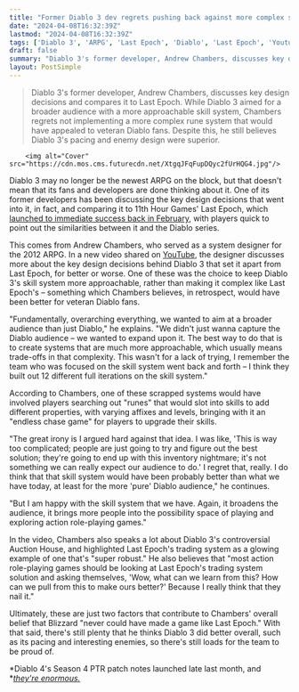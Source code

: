 ```yaml
---
title: "Former Diablo 3 dev regrets pushing back against more complex skill system that 'would have been probably better than what we have today' for ARPG veterans"
date: "2024-04-08T16:32:39Z"
lastmod: "2024-04-08T16:32:39Z"
tags: ['Diablo 3', 'ARPG', 'Last Epoch', 'Diablo', 'Last Epoch', 'Youtube', 'Runes', 'Auction House', 'Diablo 4', 'PTR', 'Diablo 4']
draft: false
summary: "Diablo 3's former developer, Andrew Chambers, discusses key design decisions and compares it to Last Epoch. While Diablo 3 aimed for a broader audience with a more approachable skill system, Chambers regrets not implementing a more complex rune system that would have appealed to veteran Diablo fans. Despite this, he still believes Diablo 3's pacing and enemy design were superior."
layout: PostSimple
---
```

> Diablo 3's former developer, Andrew Chambers, discusses key design decisions and compares it to Last Epoch. While Diablo 3 aimed for a broader audience with a more approachable skill system, Chambers regrets not implementing a more complex rune system that would have appealed to veteran Diablo fans. Despite this, he still believes Diablo 3's pacing and enemy design were superior.


        <img alt="Cover" src="https://cdn.mos.cms.futurecdn.net/XtgqJFqFupDQyc2fUrHQG4.jpg"/>
        
Diablo 3 may no longer be the newest ARPG on the block, but that doesn't mean that its fans and developers are done thinking about it. One of its former developers has been discussing the key design decisions that went into it, in fact, and comparing it to 11th Hour Games' Last Epoch, which [<u>launched to immediate success back in February</u>](https://www.gamesradar.com/action-rpg-last-epoch-launches-to-rave-reviews-over-162000-concurrent-steam-players-and-glowing-comparisons-to-diablo/), with players quick to point out the similarities between it and the Diablo series. 

This comes from Andrew Chambers, who served as a system designer for the 2012 ARPG. In a new video shared on [YouTube](https://www.gamesradar.com/uk/tag/youtube/), the designer discusses more about the key design decisions behind Diablo 3 that set it apart from Last Epoch, for better or worse. One of these was the choice to keep Diablo 3's skill system more approachable, rather than making it complex like Last Epoch's – something which Chambers believes, in retrospect, would have been better for veteran Diablo fans. 

"Fundamentally, overarching everything, we wanted to aim at a broader audience than just Diablo," he explains. "We didn't just wanna capture the Diablo audience – we wanted to expand upon it. The best way to do that is to create systems that are much more approachable, which usually means trade-offs in that complexity. This wasn't for a lack of trying, I remember the team who was focused on the skill system went back and forth – I think they built out 12 different full iterations on the skill system."

According to Chambers, one of these scrapped systems would have involved players searching out "runes" that would slot into skills to add different properties, with varying affixes and levels, bringing with it an "endless chase game" for players to upgrade their skills. 

"The great irony is I argued hard against that idea. I was like, 'This is way too complicated; people are just going to try and figure out the best solution; they're going to end up with this inventory nightmare; it's not something we can really expect our audience to do.' I regret that, really. I do think that that skill system would have been probably better than what we have today, at least for the more 'pure' Diablo audience," he continues. 

"But I am happy with the skill system that we have. Again, it broadens the audience, it brings more people into the possibility space of playing and exploring action role-playing games."

In the video, Chambers also speaks a lot about Diablo 3's controversial Auction House, and highlighted Last Epoch's trading system as a glowing example of one that's "super robust." He also believes that "most action role-playing games should be looking at Last Epoch's trading system solution and asking themselves, 'Wow, what can we learn from this? How can we pull from this to make ours better?' Because I really think that they nail it."

Ultimately, these are just two factors that contribute to Chambers' overall belief that Blizzard "never could have made a game like Last Epoch." With that said, there's still plenty that he thinks Diablo 3 did better overall, such as its pacing and interesting enemies, so there's still loads for the team to be proud of.

*Diablo 4's Season 4 PTR patch notes launched late last month, and *[<em>they're enormous.</em>](https://www.gamesradar.com/diablo-4-season-4-patch-notes-are-here-theyre-10000-words-long-and-they-bring-game-changing-news-for-controller-players/)
        